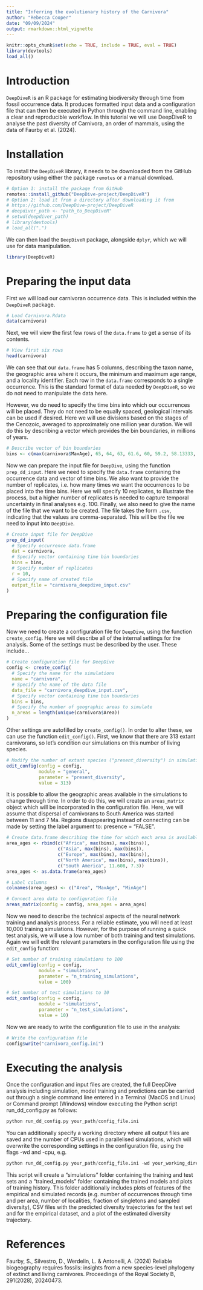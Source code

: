 ```yaml
---
title: "Inferring the evolutionary history of the Carnivora"
author: "Rebecca Cooper"
date: "09/09/2024"
output: rmarkdown::html_vignette
---
```


```r
knitr::opts_chunk$set(echo = TRUE, include = TRUE, eval = TRUE)
library(devtools)
load_all()
```
  
# Introduction
    
`DeepDiveR` is an R package for estimating biodiversity through time from fossil occurrence data. It produces formatted input data and a configuration file that can then be executed in Python through the command line, enabling a clear and reproducible workflow. In this tutorial we will use DeepDiveR to analyse the past diversity of Carnivora, an order of mammals, using the data of Faurby et al. (2024). 
  
# Installation  

To install the `DeepDiveR` library, it needs to be downloaded from the GitHub 
repository using either the package `remotes` or a manual download.
  
```r
# Option 1: install the package from GitHub
remotes::install_github("DeepDive-project/DeepDiveR")
# Option 2: load it from a directory after downloading it from
# https://github.com/DeepDive-project/DeepDiveR
# deepdiver_path <- "path_to_DeepDiveR"
# setwd(deepdiver_path)
# library(devtools)
# load_all(".")
```

We can then load the `DeepDiveR` package, alongside `dplyr`, which we will use for data manipulation.

```r
library(DeepDiveR)
```

# Preparing the input data

First we will load our carnivoran occurrence data. This is included within the `DeepDiveR` package.

```r
# Load Carnivora.Rdata
data(carnivora)
```

Next, we will view the first few rows of the `data.frame` to get a sense of its contents.

```r
# View first six rows
head(carnivora)
```

We can see that our `data.frame` has 5 columns, describing the taxon name, the geographic area where it occurs, the minimum and maximum age range, and a locality identifier. Each row in the `data.frame` corresponds to a single occurrence. This is the standard format of data needed by `DeepDiveR`, so we do not need to manipulate the data here.

However, we do need to specify the time bins into which our occurrences will be placed. They do not need to be equally spaced, geological intervals can be used if desired. Here we will use divisions based on the stages of the Cenozoic, averaged to approximately one million year duration. We will do this by describing a vector which provides the bin boundaries, in millions of years.

```r
# Describe vector of bin boundaries
bins <- c(max(carnivora$MaxAge), 65, 64, 63, 61.6, 60, 59.2, 58.13333, 57.06667, 56, 54.975, 53.95, 52.925, 51.9, 50.875, 49.85, 48.825, 47.8, 46.85714, 45.91429, 44.97143, 44.02857, 43.08571, 42.14286, 41.2, 40.03667, 38.87333, 37.71, 36.7575, 35.805, 34.8525, 33.9, 32.88667, 31.87333, 30.86, 29.84667, 28.83333, 27.82, 26.862, 25.904, 24.946, 23.988, 23.03, 22.16667, 21.30333, 20.44, 19.3225, 18.205, 17.0875, 15.97, 14.895, 13.82, 12.725, 11.63, 10.534, 9.438, 8.342, 7.246, 6.2895, 5.333, 4.4665, 3.6, 2.58, 1.8, 0.774, 0.129, 0)
```

Now we can prepare the input file for `DeepDive`, using the function `prep_dd_input`. Here we need to specify the `data.frame` containing the occurrence data and vector of time bins.
We also want to provide the number of replicates, i.e. how many times we want the occurrences to be placed into the time bins. Here we will specify 10 replicates, to illustrate the process, but a higher number of replicates is needed to capture temporal uncertainty in final analyses e.g. 100.
Finally, we also need to give the name of the file that we want to be created. The file takes the form `.csv`, indicating that the values are comma-separated. This will be the file we need to input into `DeepDive`.

```r
# Create input file for DeepDive
prep_dd_input(
  # Specify occurrence data.frame
  dat = carnivora,
  # Specify vector containing time bin boundaries
  bins = bins,
  # Specify number of replicates
  r = 10, 
  # Specify name of created file
  output_file = "carnivora_deepdive_input.csv" 
)
```

# Preparing the configuration file

Now we need to create a configuration file for `DeepDive`, using the function `create_config`. Here we will describe all of the internal settings for the analysis.
Some of the settings must be described by the user. These include...

```r
# Create configuration file for DeepDive
config <- create_config(
  # Specify the name for the simulations
  name = "carnivora",
  # Specify the name of the data file
  data_file = "carnivora_deepdive_input.csv",
  # Specify vector containing time bin boundaries
  bins = bins,
  # Specify the number of geographic areas to simulate
  n_areas = length(unique(carnivora$Area))
)
```

Other settings are autofilled by `create_config()`. In order to alter these, we can use the function `edit_config()`. First, we know that there are 313 extant carnivorans, so let's condition our simulations on this number of living species.

``` r
# Modify the number of extant species ("present_diversity") in simulations
edit_config(config = config,
            module = "general",
            parameter = "present_diversity", 
            value = 313)
```

It is possible to allow the geographic areas available in the simulations to change through time. In order to do this, we will create an `areas_matrix` object which will be incorporated in the configuration file. 
Here, we will assume that dispersal of carnivorans to South America was started between 11 and 7 Ma. Regions disappearing instead of connecting can be made by setting the label argument to: presence = "FALSE".

```r
# Create data.frame describing the time for which each area is available
area_ages <- rbind(c("Africa", max(bins), max(bins)), 
                   c("Asia", max(bins), max(bins)),
                   c("Europe", max(bins), max(bins)),
                   c("North America", max(bins), max(bins)),
                   c("South America", 11.608, 7.3))
area_ages <- as.data.frame(area_ages)

# Label columns
colnames(area_ages) <- c("Area", "MaxAge", "MinAge")

# Connect area data to configuration file
areas_matrix(config = config, area_ages = area_ages)
```

Now we need to describe the technical aspects of the neural network training and analysis process. For a reliable estimate, you will need at least 10,000 training simulations. However, for the purpose of running a quick test analysis, we will use a low number of both training and test simulations. Again we will edit the relevant parameters in the configuration file using the `edit_config` function:

```r
# Set number of training simulations to 100
edit_config(config = config,
            module = "simulations",
            parameter = "n_training_simulations", 
            value = 100)

# Set number of test simulations to 10
edit_config(config = config,
            module = "simulations",
            parameter = "n_test_simulations", 
            value = 10)
```

Now we are ready to write the configuration file to use in the analysis:

```r
# Write the configuration file
config$write("carnivora_config.ini")
```  

# Executing the analysis

Once the configuration and input files are created, the full DeepDive analysis including simulation, model training and predictions can be carried out through a single command line entered in a Terminal (MacOS and Linux) or Command prompt (Windows) window executing the Python script run_dd_config.py as follows:
  
```python
python run_dd_config.py your_path/config_file.ini
```

You can additionally specify a working directory where all output files are saved and the number of CPUs used in parallelised simulations, which will overwrite the corresponding settings in the configuration file, using the flags -wd and -cpu, e.g.

```python
python run_dd_config.py your_path/config_file.ini -wd your_working_directory -cpu 64
```

This script will create a "simulations" folder containing the training and test sets and a "trained_models" folder containing the trained models and plots of training history. This folder additionally includes plots of features of the empirical and simulated records (e.g. number of occurrences through time and per area, number of localities, fraction of singletons and sampled diversity), CSV files with the predicted diversity trajectories for the test set and for the empirical dataset, and a plot of the estimated diversity trajectory.

# References
Faurby, S., Silvestro, D., Werdelin, L. & Antonelli, A. (2024) Reliable biogeography requires fossils: insights from a new species-level phylogeny of extinct and living carnivores. Proceedings of the Royal Society B, 291(2028), 20240473.
